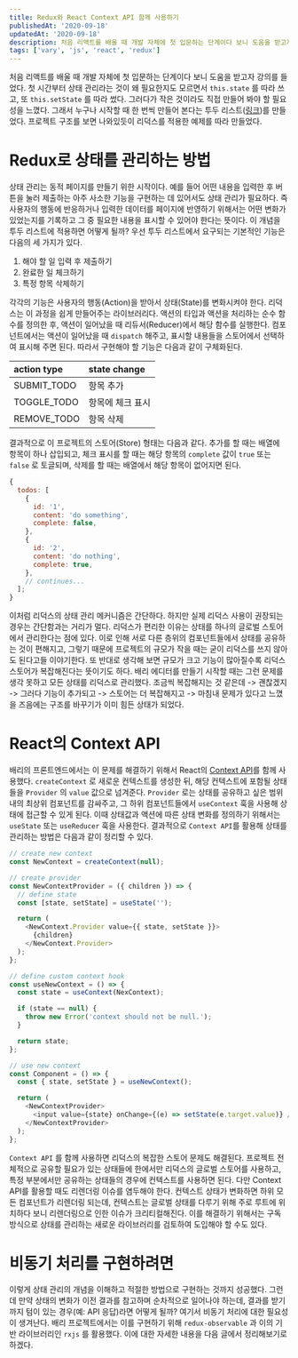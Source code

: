 ```yaml
---
title: Redux와 React Context API 함께 사용하기
publishedAt: '2020-09-18'
updatedAt: '2020-09-18'
description: 처음 리액트를 배울 때 개발 자체에 첫 입문하는 단계이다 보니 도움을 받고자 강의를 들었다. 첫 시간부터 상태 관리라는 것이 왜 필요한지도 모르면서 `this.state` 를 따라 쓰고, 또 `this.setState` 를 따라 썼다.
tags: ['vary', 'js', 'react', 'redux']
---
```


처음 리액트를 배울 때 개발 자체에 첫 입문하는 단계이다 보니 도움을 받고자 강의를 들었다. 첫 시간부터 상태 관리라는 것이 왜 필요한지도 모르면서 `this.state` 를 따라 쓰고, 또 `this.setState` 를 따라 썼다. 그러다가 작은 것이라도 직접 만들어 봐야 할 필요성을 느꼈다. 그래서 누구나 시작할 때 한 번씩 만들어 본다는 투두 리스트([링크](https://codesandbox.io/s/autumn-dew-pmq8h?fontsize=14&hidenavigation=1&theme=dark))를 만들었다. 프로젝트 구조를 보면 나와있듯이 리덕스를 적용한 예제를 따라 만들었다.

# Redux로 상태를 관리하는 방법

상태 관리는 동적 페이지를 만들기 위한 시작이다. 예를 들어 어떤 내용을 입력한 후 버튼을 눌러 제출하는 아주 사소한 기능을 구현하는 데 있어서도 상태 관리가 필요하다. 즉 사용자의 행동에 반응하거나 입력한 데이터를 페이지에 반영하기 위해서는 어떤 변화가 있었는지를 기록하고 그 중 필요한 내용을 표시할 수 있어야 한다는 뜻이다. 이 개념을 투두 리스트에 적용하면 어떻게 될까? 우선 투두 리스트에서 요구되는 기본적인 기능은 다음의 세 가지가 있다.

1. 해야 할 일 입력 후 제출하기
2. 완료한 일 체크하기
3. 특정 항목 삭제하기

각각의 기능은 사용자의 행동(Action)을 받아서 상태(State)를 변화시켜야 한다. 리덕스는 이 과정을 쉽게 만들어주는 라이브러리다. 액션의 타입과 액션을 처리하는 순수 함수를 정의한 후, 액션이 일어났을 때 리듀서(Reducer)에서 해당 함수를 실행한다. 컴포넌트에서는 액션이 일어났을 때 `dispatch` 해주고, 표시할 내용들을 스토어에서 선택하여 표시해 주면 된다. 따라서 구현해야 할 기능은 다음과 같이 구체화된다.

| action type | state change     |
| :---------- | :--------------- |
| SUBMIT_TODO | 항목 추가        |
| TOGGLE_TODO | 항목에 체크 표시 |
| REMOVE_TODO | 항목 삭제        |

결과적으로 이 프로젝트의 스토어(Store) 형태는 다음과 같다. 추가를 할 때는 배열에 항목이 하나 삽입되고, 체크 표시를 할 때는 해당 항목의 `complete` 값이 `true` 또는 `false` 로 토글되며, 삭제를 할 때는 배열에서 해당 항목이 없어지면 된다.

```js
{
  todos: [
    {
      id: '1',
      content: 'do something',
      complete: false,
    },
    {
      id: '2',
      content: 'do nothing',
      complete: true,
    },
    // continues...
  ];
}
```

이처럼 리덕스의 상태 관리 메커니즘은 간단하다. 하지만 실제 리덕스 사용이 권장되는 경우는 간단함과는 거리가 멀다. 리덕스가 편리한 이유는 상태를 하나의 글로벌 스토어에서 관리한다는 점에 있다. 이로 인해 서로 다른 층위의 컴포넌트들에서 상태를 공유하는 것이 편해지고, 그렇기 때문에 프로젝트의 규모가 작을 때는 굳이 리덕스를 쓰지 않아도 된다고들 이야기한다. 또 반대로 생각해 보면 규모가 크고 기능이 많아질수록 리덕스 스토어가 복잡해진다는 뜻이기도 하다. 배리 에디터를 만들기 시작할 때는 그런 문제를 생각 못하고 모든 상태를 리덕스로 관리했다. 조금씩 복잡해지는 것 같은데 -> 괜찮겠지 -> 그러다 기능이 추가되고 -> 스토어는 더 복잡해지고 -> 마침내 문제가 있다고 느꼈을 즈음에는 구조를 바꾸기가 이미 힘든 상태가 되었다.

# React의 Context API

배리의 프론트엔드에서는 이 문제를 해결하기 위해서 React의 [Context API](https://reactjs.org/docs/context.html)를 함께 사용했다. `createContext` 로 새로운 컨텍스트를 생성한 뒤, 해당 컨텍스트에 포함될 상태들을 `Provider` 의 `value` 값으로 넘겨준다. `Provider` 로는 상태를 공유하고 싶은 범위 내의 최상위 컴포넌트를 감싸주고, 그 하위 컴포넌트들에서 `useContext` 훅을 사용해 상태에 접근할 수 있게 된다. 이때 상태값과 액션에 따른 상태 변화를 정의하기 위해서는 `useState` 또는 `useReducer` 훅을 사용한다. 결과적으로 `Context API`를 활용해 상태를 관리하는 방법은 다음과 같이 정리할 수 있다.

```js
// create new context
const NewContext = createContext(null);

// create provider
const NewContextProvider = ({ children }) => {
  // define state
  const [state, setState] = useState('');

  return (
    <NewContext.Provider value={{ state, setState }}>
      {children}
    </NewContext.Provider>
  );
};

// define custom context hook
const useNewContext = () => {
  const state = useContext(NexContext);

  if (state == null) {
    throw new Error('context should not be null.');
  }

  return state;
};

// use new context
const Component = () => {
  const { state, setState } = useNewContext();

  return (
    <NewContextProvider>
      <input value={state} onChange={(e) => setState(e.target.value)} />
    </NewContextProvider>
  );
};
```

`Context API` 를 함께 사용하면 리덕스의 복잡한 스토어 문제도 해결된다. 프로젝트 전체적으로 공유할 필요가 있는 상태들에 한에서만 리덕스의 글로벌 스토어를 사용하고, 특정 부분에서만 공유하는 상태들의 경우에 컨텍스트를 사용하면 된다. 다만 Context API를 활용할 때도 리렌더링 이슈를 염두해야 한다. 컨텍스트 상태가 변화하면 하위 모든 컴포넌트가 리렌더링 되는데, 컨텍스트는 글로벌 상태를 다루기 위해 주로 루트에 위치하다 보니 리렌더링으로 인한 이슈가 크리티컬해진다. 이를 해결하기 위해서는 구독 방식으로 상태를 관리하는 새로운 라이브러리를 검토하여 도입해야 할 수도 있다.

# 비동기 처리를 구현하려면

이렇게 상태 관리의 개념을 이해하고 적절한 방법으로 구현하는 것까지 성공했다. 그런데 만약 상태의 변화가 이전 결과를 참고하며 순차적으로 일어나야 하는데, 결과를 받기까지 텀이 있는 경우(예: API 응답)라면 어떻게 될까? 여기서 비동기 처리에 대한 필요성이 생겨난다. 배리 프로젝트에서는 이를 구현하기 위해 `redux-observable` 과 이의 기반 라이브러리인 `rxjs` 를 활용했다. 이에 대한 자세한 내용을 다음 글에서 정리해보기로 하겠다.
